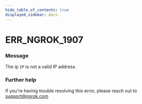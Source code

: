 ```yaml
---
hide_table_of_contents: true
displayed_sidebar: docs
---
```



# ERR_NGROK_1907

### Message

The ip `IP` is not a valid IP address.

### Further help

If you're having trouble resolving this error, please reach out to [support@ngrok.com](mailto:support@ngrok.com?subject=Help%20with%20ERR_NGROK_1907)

<ErrorDetails error="err_ngrok_1907" />
